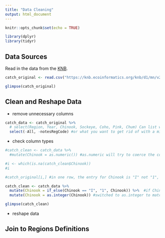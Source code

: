 ```yaml
---
title: "Data Cleaning"
output: html_document
---
```


```r
knitr::opts_chunk$set(echo = TRUE)
```

```r
library(dplyr)
library(tidyr)
```

## Data Sources

Read in the data from the [KNB](https://knb.ecoinformatics.org/#view/df35b.304.2). 

```r
catch_original <- read.csv("https://knb.ecoinformatics.org/knb/d1/mn/v2/object/df35b.302.1")

glimpse(catch_original)
```

## Clean and Reshape Data

* remove unnecessary columns

```r
catch_data <- catch_original %>% 
  # select(Region, Year, Chinook, Sockeye, Coho, Pink, Chum) Can list what you want to keep
  select(-All, -notesRegCode) #or what you want to get rid of with a minus symbol
```

* check column types

```r
#catch_clean <- catch_data %>% 
  #mutate(Chinook = as.numeric()) #as.numeric will try to coerce the column Chinook to numeric form (it was character). This code did not run, so the next code chunk will not run because catch_clean was not created here.

```

```r
#i <- which(is.na(catch_clean$Chinook))
#i

#catch_original[i,] #in one row, the entry for Chinook is "I" not "1", go back to original data sheets to see if it is an error or a footnote
```

```r
catch_clean <- catch_data %>% 
  mutate(Chinook = if_else(Chinook == "I", "1", Chinook)) %>%  #if Chinook is equal to I, make it one, otherwise, leave it alone
  mutate(Chinook = as.integer(Chinook)) #switched to as.integer to match the other column types in the dataset

glimpse(catch_clean)  
```


* reshape data



## Join to Regions Definitions 

